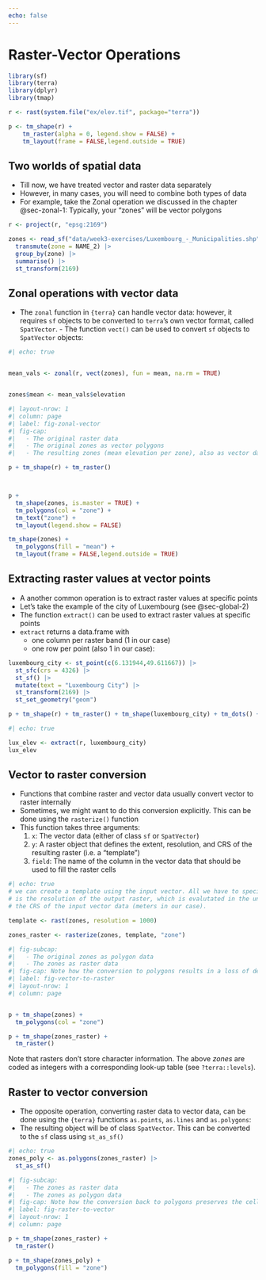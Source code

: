 ```yaml
---
echo: false
---
```



# Raster-Vector Operations
```r
library(sf)
library(terra)
library(dplyr)
library(tmap)

r <- rast(system.file("ex/elev.tif", package="terra"))

p <- tm_shape(r) + 
    tm_raster(alpha = 0, legend.show = FALSE) +
    tm_layout(frame = FALSE,legend.outside = TRUE)

```

## Two worlds of spatial data

- Till now, we have treated vector and raster data separately
- However, in many cases, you will need to combine both types of data
- For example, take the Zonal operation we discussed in the chapter @sec-zonal-1: Typically, your "zones" will be vector polygons




```r
r <- project(r, "epsg:2169")

zones <- read_sf("data/week3-exercises/Luxembourg_-_Municipalities.shp") |> 
  transmute(zone = NAME_2) |> 
  group_by(zone) |> 
  summarise() |> 
  st_transform(2169)
```


## Zonal operations with vector data

- The `zonal` function in `{terra}` can handle vector data: however, it requires `sf` objects to be converted to `terra`'s own vector format, called `SpatVector`. - The function `vect()` can be used to convert `sf` objects to `SpatVector` objects:


```r
#| echo: true


mean_vals <- zonal(r, vect(zones), fun = mean, na.rm = TRUE)


zones$mean <- mean_vals$elevation
```


```r
#| layout-nrow: 1
#| column: page
#| label: fig-zonal-vector
#| fig-cap: 
#|   - The original raster data
#|   - The original zones as vector polygons
#|   - The resulting zones (mean elevation per zone), also as vector data

p + tm_shape(r) + tm_raster()



p + 
  tm_shape(zones, is.master = TRUE) +
  tm_polygons(col = "zone") +
  tm_text("zone") +
  tm_layout(legend.show = FALSE)

tm_shape(zones) + 
  tm_polygons(fill = "mean") +
  tm_layout(frame = FALSE,legend.outside = TRUE)
```


## Extracting raster values at vector points

- A another common operation is to extract raster values at specific points
- Let's take the example of the city of Luxembourg (see @sec-global-2)
- The function `extract()` can be used to extract raster values at specific points
- `extract` returns a data.frame with 
  - one column per raster band (1 in our case)
  - one row per point (also 1 in our case): 

```r

luxembourg_city <- st_point(c(6.131944,49.611667)) |>     
  st_sfc(crs = 4326) |> 
  st_sf() |> 
  mutate(text = "Luxembourg City") |> 
  st_transform(2169) |> 
  st_set_geometry("geom") 

```

```r
p + tm_shape(r) + tm_raster() + tm_shape(luxembourg_city) + tm_dots() + tm_text("text",ymod = .9, xmod = .9)
```


```r
#| echo: true

lux_elev <- extract(r, luxembourg_city)
lux_elev
```


## Vector to raster conversion

- Functions that combine raster and vector data usually convert vector to raster internally
- Sometimes, we might want to do this conversion explicitly. This can be done using the `rasterize()` function
- This function takes three arguments:
  1. `x`: The vector data (either of class `sf` or `SpatVector`)
  2. `y`: A raster object that defines the extent, resolution, and CRS of the resulting raster (i.e. a "template")
  3. `field`: The name of the column in the vector data that should be used to fill the raster cells

```r
#| echo: true
# we can create a template using the input vector. All we have to specify 
# is the resolution of the output raster, which is evalutated in the units of
# the CRS of the input vector data (meters in our case).

template <- rast(zones, resolution = 1000)

zones_raster <- rasterize(zones, template, "zone")
```


```r
#| fig-subcap: 
#|   - The original zones as polygon data
#|   - The zones as raster data
#| fig-cap: Note how the conversion to polygons results in a loss of detail
#| label: fig-vector-to-raster
#| layout-nrow: 1
#| column: page


p + tm_shape(zones) + 
  tm_polygons(col = "zone")

p + tm_shape(zones_raster) + 
  tm_raster()
```

:::{.callout-note}

Note that rasters don't store character information. The above *zones* are coded as integers with a corresponding look-up table (see `?terra::levels`).

:::


## Raster to vector conversion


- The opposite operation, converting raster data to vector data, can be done using the `{terra}` functions `as.points`, `as.lines` and `as.polygons`:
- The resulting object will be of class `SpatVector`. This can be converted to the `sf` class using `st_as_sf()`


```r
#| echo: true
zones_poly <- as.polygons(zones_raster) |> 
  st_as_sf()
```

```r
#| fig-subcap: 
#|   - The zones as raster data
#|   - The zones as polygon data
#| fig-cap: Note how the conversion back to polygons preserves the cell boundaries
#| label: fig-raster-to-vector
#| layout-nrow: 1
#| column: page

p + tm_shape(zones_raster) + 
  tm_raster()

p + tm_shape(zones_poly) + 
  tm_polygons(fill = "zone")
```




